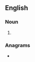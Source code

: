 ==English==

===Noun===
{{head|en|noun plural form}}

# {{plural of|chork|lang=en}}

===Anagrams===
* {{anagrams|en|a=chkors|Shrock}}